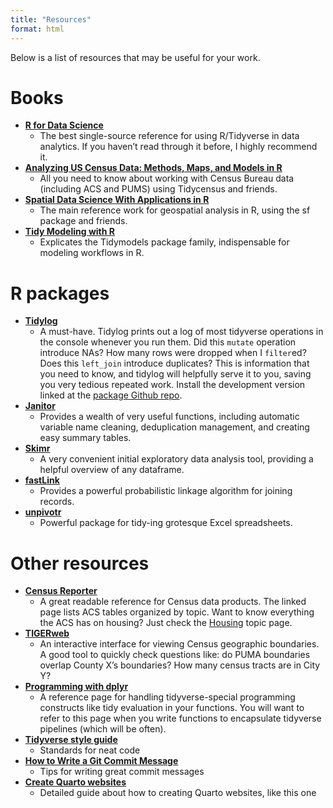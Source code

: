 ```yaml
---
title: "Resources"
format: html
---
```


Below is a list of resources that may be useful for your work.

# Books

- [**R for Data Science**](https://r4ds.hadley.nz/)
  - The best single-source reference for using R/Tidyverse in data analytics. If you haven't read through it before, I highly recommend it.
- [**Analyzing US Census Data: Methods, Maps, and Models in R**](https://walker-data.com/census-r/index.html)
  - All you need to know about working with Census Bureau data (including ACS and PUMS) using Tidycensus and friends.
- [**Spatial Data Science With Applications in R**](https://r-spatial.org/book/)
  - The main reference work for geospatial analysis in R, using the sf package and friends.
- [**Tidy Modeling with R**](https://www.tmwr.org/)
  - Explicates the Tidymodels package family, indispensable for modeling workflows in R.

# R packages

- [**Tidylog**](https://github.com/elbersb/tidylog)
  - A must-have. Tidylog prints out a log of most tidyverse operations in the console whenever you run them. Did this `mutate` operation introduce NAs? How many rows were dropped when I `filter`ed? Does this `left_join` introduce duplicates? This is information that you need to know, and tidylog will helpfully serve it to you, saving you very tedious repeated work. Install the development version linked at the [package Github repo](https://github.com/elbersb/tidylog).

- [**Janitor**](https://sfirke.github.io/janitor/index.html)
  - Provides a wealth of very useful functions, including automatic variable name cleaning, deduplication management, and creating easy summary tables.

- [**Skimr**](https://github.com/ropensci/skimr)
  - A very convenient initial exploratory data analysis tool, providing a helpful overview of any dataframe.

- [**fastLink**](https://github.com/kosukeimai/fastLink)
  - Provides a powerful probabilistic linkage algorithm for joining records.
  
- [**unpivotr**](https://nacnudus.github.io/unpivotr/)
  - Powerful package for tidy-ing grotesque Excel spreadsheets.

# Other resources

- [**Census Reporter**](https://censusreporter.org/topics/)
  - A great readable reference for Census data products. The linked page lists ACS tables organized by topic. Want to know everything the ACS has on housing? Just check the [Housing](https://censusreporter.org/topics/housing/) topic page.
  
- [**TIGERweb**](https://tigerweb.geo.census.gov/tigerweb/)
  - An interactive interface for viewing Census geographic boundaries. A good tool to quickly check questions like: do PUMA boundaries overlap County X's boundaries? How many census tracts are in City Y? 
  
- [**Programming with dplyr**](https://dplyr.tidyverse.org/articles/programming.html)
  - A reference page for handling tidyverse-special programming constructs like tidy evaluation in your functions. You will want to refer to this page when you write functions to encapsulate tidyverse pipelines (which will be often).

- [**Tidyverse style guide**](https://style.tidyverse.org/)
  - Standards for neat code
  
- [**How to Write a Git Commit Message**](https://cbea.ms/git-commit/)
  - Tips for writing great commit messages
  
- [**Create Quarto websites**](https://quarto.org/docs/websites/)
  - Detailed guide about how to creating Quarto websites, like this one



